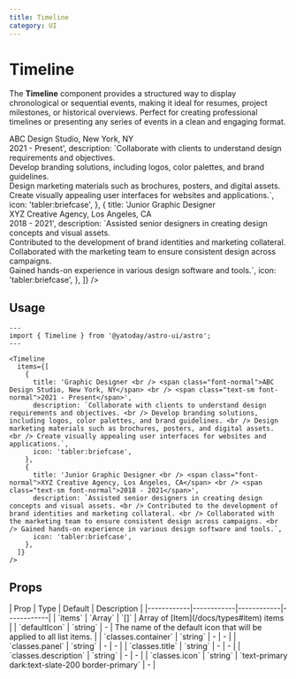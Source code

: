 ```yaml
---
title: Timeline
category: UI
---
```



# Timeline

<SourceLink name="Timeline" />

The **Timeline** component provides a structured way to display chronological or sequential events, making it ideal for resumes, project milestones, or historical overviews.
Perfect for creating professional timelines or presenting any series of events in a clean and engaging format.


<Demo title="">
  <Timeline
    items={[
      {
        title: 'Graphic Designer <br /> <span class="font-normal">ABC Design Studio, New York, NY</span> <br /> <span class="text-sm font-normal">2021 - Present</span>',
        description: `Collaborate with clients to understand design requirements and objectives. <br /> Develop branding solutions, including logos, color palettes, and brand guidelines. <br /> Design marketing materials such as brochures, posters, and digital assets. <br /> Create visually appealing user interfaces for websites and applications.`,
        icon: 'tabler:briefcase',
      },
      {
        title: 'Junior Graphic Designer <br /> <span class="font-normal">XYZ Creative Agency, Los Angeles, CA</span> <br /> <span class="text-sm font-normal">2018 - 2021</span>',
        description: `Assisted senior designers in creating design concepts and visual assets. <br /> Contributed to the development of brand identities and marketing collateral. <br /> Collaborated with the marketing team to ensure consistent design across campaigns. <br /> Gained hands-on experience in various design software and tools.`,
        icon: 'tabler:briefcase',
      },
    ]}
  />
</Demo>


## Usage


```astro
---
import { Timeline } from '@yatoday/astro-ui/astro';
---

<Timeline
  items={[
    {
      title: 'Graphic Designer <br /> <span class="font-normal">ABC Design Studio, New York, NY</span> <br /> <span class="text-sm font-normal">2021 - Present</span>',
      description: `Collaborate with clients to understand design requirements and objectives. <br /> Develop branding solutions, including logos, color palettes, and brand guidelines. <br /> Design marketing materials such as brochures, posters, and digital assets. <br /> Create visually appealing user interfaces for websites and applications.`,
      icon: 'tabler:briefcase',
    },
    {
      title: 'Junior Graphic Designer <br /> <span class="font-normal">XYZ Creative Agency, Los Angeles, CA</span> <br /> <span class="text-sm font-normal">2018 - 2021</span>',
      description: `Assisted senior designers in creating design concepts and visual assets. <br /> Contributed to the development of brand identities and marketing collateral. <br /> Collaborated with the marketing team to ensure consistent design across campaigns. <br /> Gained hands-on experience in various design software and tools.`,
      icon: 'tabler:briefcase',
    },
  ]}
/>
```

## Props

<div className="overflow-x-auto">
  <div className="min-w-xl">
    | Prop | Type | Default | Description |
    |------------|------------|------------|------------| 
    | `items` | `Array` | `[]` | Array of [Item](/docs/types#item) items |
    | `defaultIcon` | `string` | - | The name of the default icon that will be applied to all list items. |
    | `classes.container` | `string` | - | - |
    | `classes.panel` | `string` | - | - |
    | `classes.title` | `string` | - | - |
    | `classes.description` | `string` | - | - |
    | `classes.icon` | `string` | `text-primary dark:text-slate-200 border-primary` | - |
  </div>
</div>
